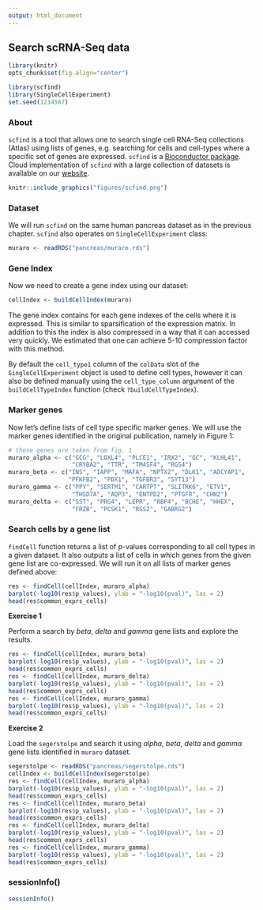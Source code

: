 ```yaml
---
output: html_document
---
```


## Search scRNA-Seq data

```r
library(knitr)
opts_chunk$set(fig.align="center")
```
```r
library(scfind)
library(SingleCellExperiment)
set.seed(1234567)
```

### About 

`scfind` is a tool that allows one to search single cell RNA-Seq collections (Atlas) using lists of genes, e.g. searching for cells and cell-types where a specific set of genes are expressed. `scfind` is a [Bioconductor package](http://bioconductor.org/packages/scfind). Cloud implementation of `scfind` with a large collection of datasets is available on our [website](http://www.hemberg-lab.cloud/scfind).

```r
knitr::include_graphics("figures/scfind.png")
```

### Dataset

We will run `scfind` on the same human pancreas dataset as in the previous chapter. `scfind` also operates on `SingleCellExperiment` class:
```r
muraro <- readRDS("pancreas/muraro.rds")
```

### Gene Index

Now we need to create a gene index using our dataset:
```r
cellIndex <- buildCellIndex(muraro)
```

The gene index contains for each gene indexes of the cells where it is expressed. This is similar to sparsification of the expression matrix. In addition to this the index is also compressed in a way that it can accessed very quickly. We estimated that one can achieve 5-10 compression factor with this method.

By default the `cell_type1` column of the `colData` slot of the `SingleCellExperiment` object is used to define cell types, however it can also be defined manually using the `cell_type_column` argument of the `buildCellTypeIndex` function (check `?buildCellTypeIndex`).

### Marker genes

Now let's define lists of cell type specific marker genes. We will use the marker genes identified in the original publication, namely in Figure 1:
```r
# these genes are taken from fig. 1
muraro_alpha <- c("GCG", "LOXL4", "PLCE1", "IRX2", "GC", "KLHL41", 
                  "CRYBA2", "TTR", "TM4SF4", "RGS4")
muraro_beta <- c("INS", "IAPP", "MAFA", "NPTX2", "DLK1", "ADCYAP1", 
                 "PFKFB2", "PDX1", "TGFBR3", "SYT13")
muraro_gamma <- c("PPY", "SERTM1", "CARTPT", "SLITRK6", "ETV1", 
                  "THSD7A", "AQP3", "ENTPD2", "PTGFR", "CHN2")
muraro_delta <- c("SST", "PRG4", "LEPR", "RBP4", "BCHE", "HHEX", 
                  "FRZB", "PCSK1", "RGS2", "GABRG2")
```

### Search cells by a gene list

`findCell` function returns a list of p-values corresponding to all cell types in a given dataset. It also outputs a list of cells in which genes from the given gene list are co-expressed. We will run it on all lists of marker genes defined above:
```r
res <- findCell(cellIndex, muraro_alpha)
barplot(-log10(res$p_values), ylab = "-log10(pval)", las = 2)
head(res$common_exprs_cells)
```

__Exercise 1__

Perform a search by _beta_, _delta_ and _gamma_ gene lists and explore the results.

```r
res <- findCell(cellIndex, muraro_beta)
barplot(-log10(res$p_values), ylab = "-log10(pval)", las = 2)
head(res$common_exprs_cells)
res <- findCell(cellIndex, muraro_delta)
barplot(-log10(res$p_values), ylab = "-log10(pval)", las = 2)
head(res$common_exprs_cells)
res <- findCell(cellIndex, muraro_gamma)
barplot(-log10(res$p_values), ylab = "-log10(pval)", las = 2)
head(res$common_exprs_cells)
```


__Exercise 2__

Load the `segerstolpe` and search it using _alpha_, _beta_, _delta_ and _gamma_ gene lists identified in `muraro` dataset.

```r
segerstolpe <- readRDS("pancreas/segerstolpe.rds")
cellIndex <- buildCellIndex(segerstolpe)
res <- findCell(cellIndex, muraro_alpha)
barplot(-log10(res$p_values), ylab = "-log10(pval)", las = 2)
head(res$common_exprs_cells)
res <- findCell(cellIndex, muraro_beta)
barplot(-log10(res$p_values), ylab = "-log10(pval)", las = 2)
head(res$common_exprs_cells)
res <- findCell(cellIndex, muraro_delta)
barplot(-log10(res$p_values), ylab = "-log10(pval)", las = 2)
head(res$common_exprs_cells)
res <- findCell(cellIndex, muraro_gamma)
barplot(-log10(res$p_values), ylab = "-log10(pval)", las = 2)
head(res$common_exprs_cells)
```

### sessionInfo()

```r
sessionInfo()
```

